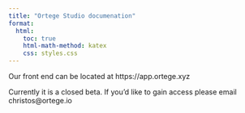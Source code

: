 ```yaml
---
title: "Ortege Studio documenation"
format:
  html:
    toc: true
    html-math-method: katex
    css: styles.css
---
```


Our front end can be located at https://app.ortege.xyz 

Currently it is a closed beta. If you'd like to gain access please email christos@ortege.io 